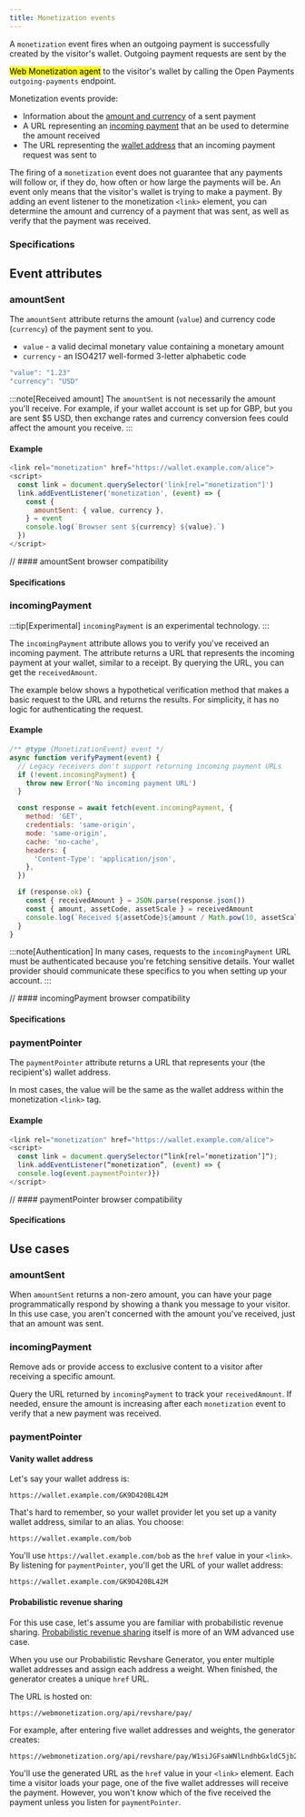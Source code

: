 ```yaml
---
title: Monetization events
---
```



A `monetization` event fires when an outgoing payment is successfully created by the visitor's wallet. Outgoing payment requests are sent by the 









<Tooltip content="" client:load></Tooltip>

<Tooltip content="" client:load></Tooltip>


<mark>Web Monetization agent</mark> to the visitor's wallet by calling the Open Payments <LinkOut href="https://openpayments.guide/apis/resource-server/operations/create-outgoing-payment/">`outgoing-payments`</LinkOut> endpoint. 

Monetization events provide:
* Information about the [amount and currency](#amountsent) of a sent payment
* A URL representing an [incoming payment](#incomingpayment) that an be used to determine the amount received
* The URL representing the [wallet address](#paymentpointer) that an incoming payment request was sent to

The firing of a `monetization` event does not guarantee that any payments will follow or, if they do, how often or how large the payments will be. An event only means that the visitor's wallet is trying to make a payment. By adding an event listener to the monetization `<link>` element, you can determine the amount and currency of a payment that was sent, as well as verify that the payment was received. 

### Specifications

<Specification anchor='events' />

## Event attributes

### amountSent

The `amountSent` attribute returns the amount (`value`) and currency code (`currency`) of the payment sent to you.

* `value` - a <LinkOut href="https://www.w3.org/TR/payment-request/#dfn-valid-decimal-monetary-value">valid decimal monetary value</LinkOut> containing a monetary amount
* `currency` - an <LinkOut href="https://www.iban.com/currency-codes">ISO4217</LinkOut> well-formed 3-letter alphabetic code

```js title="Example"
"value": "1.23"
"currency": "USD"
```

:::note[Received amount]
The `amountSent` is not necessarily the amount you'll receive. For example, if your wallet account is set up for GBP, but you are sent $5 USD, then exchange rates and currency conversion fees could affect the amount you receive.
:::

#### Example

```js
<link rel="monetization" href="https://wallet.example.com/alice">
<script>
  const link = document.querySelector('link[rel="monetization"]')
  link.addEventListener('monetization', (event) => {
    const {
      amountSent: { value, currency },
    } = event
    console.log(`Browser sent ${currency} ${value}.`)
  })
</script>
```

<Hidden>

// #### amountSent browser compatibility

<BrowserCompat json={amountSent} />

</Hidden>

#### Specifications

<Specification anchor='amountsent-attribute' />

### incomingPayment

:::tip[Experimental]
`incomingPayment` is an <LinkOut href="https://developer.mozilla.org/en-US/docs/MDN/Writing_guidelines/Experimental_deprecated_obsolete#experimental">experimental technology</LinkOut>.
:::

The `incomingPayment` attribute allows you to verify you've received an incoming payment. The attribute returns a URL that represents the incoming payment at your wallet, similar to a receipt. By querying the URL, you can get the `receivedAmount`. 

The example below shows a hypothetical verification method that makes a basic request to the URL and returns the results. For simplicity, it has no logic for authenticating the request.

#### Example
```js
/** @type {MonetizationEvent} event */
async function verifyPayment(event) {
  // Legacy receivers don't support returning incoming payment URLs
  if (!event.incomingPayment) {
    throw new Error('No incoming payment URL')
  }

  const response = await fetch(event.incomingPayment, {
    method: 'GET',
    credentials: 'same-origin',
    mode: 'same-origin',
    cache: 'no-cache',
    headers: {
      'Content-Type': 'application/json',
    },
  })

  if (response.ok) {
    const { receivedAmount } = JSON.parse(response.json())
    const { amount, assetCode, assetScale } = receivedAmount
    console.log(`Received ${assetCode}${amount / Math.pow(10, assetScale)}.`)
  }
}
```

:::note[Authentication]
In many cases, requests to the `incomingPayment` URL must be authenticated because you're fetching sensitive details. Your wallet provider should communicate these specifics to you when setting up your account.
:::

<Hidden>

// #### incomingPayment browser compatibility

<BrowserCompat json={incomingPayment} />

</Hidden>

#### Specifications

<Specification anchor='incomingpayment-attribute' />

### paymentPointer

The `paymentPointer` attribute returns a URL that represents your (the recipient's) wallet address. 

In most cases, the value will be the same as the wallet address within the monetization `<link>` tag. 

#### Example

```js
<link rel="monetization" href="https://wallet.example.com/alice">
<script>
  const link = document.querySelector(“link[rel=‘monetization’]“);
  link.addEventListener(“monetization”, (event) => {
  console.log(event.paymentPointer)})
</script>
```

<Hidden>

// #### paymentPointer browser compatibility

<BrowserCompat json={paymentPointer} />

</Hidden>

#### Specifications

<Specification anchor='paymentpointer-attribute' />

## Use cases

### amountSent

When `amountSent` returns a non-zero amount, you can have your page programmatically respond by showing a thank you message to your visitor. In this use case, you aren't concerned with the amount you've received, just that an amount was sent.

### incomingPayment

Remove ads or provide access to exclusive content to a visitor after receiving a specific amount. 

Query the URL returned by `incomingPayment` to track your `receivedAmount`. If needed, ensure the amount is increasing after each `monetization` event to verify that a new payment was received.

### paymentPointer

#### Vanity wallet address

Let's say your wallet address is:

```
https://wallet.example.com/GK9D420BL42M
```

That's hard to remember, so your wallet provider let you set up a vanity wallet address, similar to an alias. You choose:

```
https://wallet.example.com/bob
```

You'll use `https://wallet.example.com/bob` as the `href` value in your  `<link>`. By listening for `paymentPointer`, you'll get the URL of your wallet address:
```
https://wallet.example.com/GK9D420BL42M
```

#### Probabilistic revenue sharing

For this use case, let's assume you are familiar with probabilistic revenue sharing. [Probabilistic revenue sharing](/docs/guides/set-up-probabilistic-revenue-sharing) itself is more of an WM advanced use case. 

When you use our Probabilistic Revshare Generator, you enter multiple wallet addresses and assign each address a weight. When finished, the generator creates a unique `href` URL.

The URL is hosted on:

```
https://webmonetization.org/api/revshare/pay/
```

For example, after entering five wallet addresses and weights, the generator creates:

```
https://webmonetization.org/api/revshare/pay/W1siJGFsaWNlLndhbGxldC5jb20iLDUwLCIkYWxpY2"
```

You'll use the generated URL as the `href` value in your `<link>` element. Each time a visitor loads your page, one of the five wallet addresses will receive the payment. However, you won't know which of the five received the payment unless you listen for `paymentPointer`. 